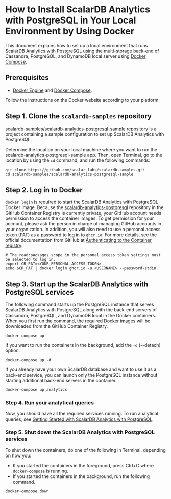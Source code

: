 # How to Install ScalarDB Analytics with PostgreSQL in Your Local Environment by Using Docker

This document explains how to set up a local environment that runs ScalarDB Analytics with PostgreSQL using the multi-storage back-end of Cassandra, PostgreSQL, and DynamoDB local server using [Docker Compose](https://docs.docker.com/compose/).

## Prerequisites

- [Docker Engine](https://docs.docker.com/engine/) and [Docker Compose](https://docs.docker.com/compose/).

Follow the instructions on the Docker website according to your platform.

## Step 1. Clone the `scalardb-samples` repository

[scalardb-samples/scalardb-analytics-postgresql-sample](https://github.com/scalar-labs/scalardb-samples/tree/main/scalardb-analytics-postgresql-sample) repository is a project containing a sample configuration to set up ScalarDB Analytics with PostgreSQL.

Determine the location on your local machine where you want to run the scalardb-analytics-postgresql-sample app. Then, open Terminal, go to the location by using the `cd` command, and run the following commands:

```console
git clone https://github.com/scalar-labs/scalardb-samples.git
cd scalardb-samples/scalardb-analytics-postgresql-sample
```

## Step 2. Log in to Docker

`docker login` is required to start the ScalarDB Analytics with PostgreSQL Docker image. Because the [scalardb-analytics-postgresql](https://github.com/orgs/scalar-labs/packages/container/package/scalardb-analytics-postgresql) repository in the GitHub Container Registry is currently private, your GitHub account needs permission to access the container images. To get permission for your account, please ask the person in charge of managing GitHub accounts in your organization. In addition, you will also need to use a personal access token (PAT) as a password to log in to `ghcr.io`. For more details, see the official documentation from GitHub at [Authenticating to the Container registry](https://docs.github.com/en/packages/working-with-a-github-packages-registry/working-with-the-container-registry#authenticating-to-the-container-registry).

```console
# The read:packages scope in the personal access token settings must be selected to log in.
export CR_PAT=<YOUR_PERSONAL_ACCESS_TOKEN>
echo $CR_PAT | docker login ghcr.io -u <USERNAME> --password-stdin
```

## Step 3. Start up the ScalarDB Analytics with PostgreSQL services

The following command starts up the PostgreSQL instance that serves ScalarDB Analytics with PostgreSQL along with the back-end servers of Cassandra, PostgreSQL, and DynamoDB local in the Docker containers. When you first run the command, the required Docker images will be downloaded from the GitHub Container Registry.

```console
docker-compose up
```

If you want to run the containers in the background, add the `-d` (--detach) option:

```console
docker-compose up -d
```

If you already have your own ScalarDB database and want to use it as a back-end service, you can launch only the PostgreSQL instance without starting additional back-end servers in the container.

```console
docker-compose up analytics
```

### Step 4. Run your analytical queries

Now, you should have all the required services running. To run analytical queries, see [Getting Started with ScalarDB Analytics with PostgreSQL](./getting-started.mdx).

### Step 5. Shut down the ScalarDB Analytics with PostgreSQL services

To shut down the containers, do one of the following in Terminal, depending on how you:

- If you started the containers in the foreground, press Ctrl+C where `docker-compose` is running.
- If you started the containers in the background, run the following command.

```console
docker-compose down
```

